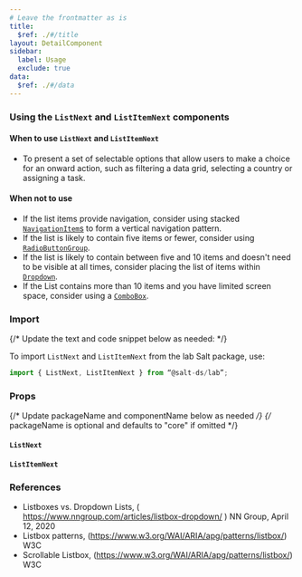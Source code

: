 ```yaml
---
# Leave the frontmatter as is
title:
  $ref: ./#/title
layout: DetailComponent
sidebar:
  label: Usage
  exclude: true
data:
  $ref: ./#/data
---
```


### Using the `ListNext` and `ListItemNext` components

#### When to use `ListNext` and `ListItemNext`

- To present a set of selectable options that allow users to make a choice for an onward action, such as filtering a data grid, selecting a country or assigning a task.

#### When not to use

- If the list items provide navigation, consider using stacked [`NavigationItem`s](../navigation-item) to form a vertical navigation pattern.
- If the list is likely to contain five items or fewer, consider using [`RadioButtonGroup`](../radio-button).
- If the list is likely to contain between five and 10 items and doesn't need to be visible at all times, consider placing the list of items within [`Dropdown`](../dropdown).
- If the List contains more than 10 items and you have limited screen space, consider using a [`ComboBox`](../combo-box).

### Import

{/* Update the text and code snippet below as needed: */}

To import `ListNext` and `ListItemNext` from the lab Salt package, use:

```js
import { ListNext, ListItemNext } from “@salt-ds/lab”;
```

### Props

{/* Update packageName and componentName below as needed */}
{/* packageName is optional and defaults to "core" if omitted */}

#### `ListNext`

<PropsTable packageName="lab" componentName="ListNext" />

#### `ListItemNext`

<PropsTable packageName="lab" componentName="ListItemNext" />

### References

- Listboxes vs. Dropdown Lists, ( https://www.nngroup.com/articles/listbox-dropdown/ ) NN Group, April 12, 2020
- Listbox patterns, (https://www.w3.org/WAI/ARIA/apg/patterns/listbox/) W3C
- Scrollable Listbox, (https://www.w3.org/WAI/ARIA/apg/patterns/listbox/) W3C
